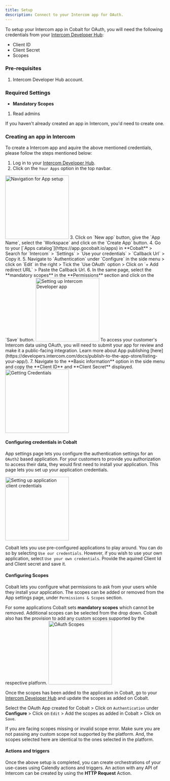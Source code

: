 ```yaml
---
title: Setup
description: Connect to your Intercom app for OAuth.
---
```

To setup your Intercom app in Cobalt for OAuth, you will need the following credentials from your [Intercom Developer Hub](https://developers.intercom.com/):
- Client ID
- Client Secret
- Scopes

### Pre-requisites

1. Intercom Developer Hub account.

### Required Settings

* **Mandatory Scopes** 
1. Read admins

<Info>If you haven't already created an app in Intercom, you'd need to create one.</Info>

### Creating an app in Intercom

To create a Intercom app and aquire the above mentioned credentials, please follow the steps mentioned below:

1. Log in to your [Intercom Developer Hub](https://developers.intercom.com/).
2. Click on the `Your Apps` option in the top navbar.
<img height="200" src="/images/Intercom/intercom_navigation.png" alt="Navigation for App setup"/>
3. Click on `New app` button, give the `App Name`, select the `Workspace` and click on the `Create App` button.
4. Go to your [`Apps catalog`](https://app.gocobalt.io/apps) in **Cobalt** > Search for `Intercom` > `Settings` > `Use your credentials` > `Callback Url` > Copy it.
5. Navigate to `Authentication` under `Configure` in the side menu > click on `Edit` in the right > Tick the `Use OAuth` option > Click on `+ Add redirect URL` > Paste the Callback Url.
6. In the same page, select the **mandatory scopes** in the **Permissions** section and click on the `Save` button.
<img height="200" src="/images/Intercom/intercom_config.png" alt="Setting up Intercom Developer app"/>

<Note>
To access your customer's Intercom data using OAuth, you will need to submit your app for review and make it a public-facing integration. Learn more about App publishing [here](https://developers.intercom.com/docs/publish-to-the-app-store/listing-your-app/).
</Note>
7. Navigate to the **Basic information** option in the side menu and copy the **Client ID** and **Client Secret** displayed.
<img height="200" src="/images/Intercom/intercom_credentials.png" alt="Getting Credentials"/>

#### Configuring credentials in Cobalt
App settings page lets you configure the authentication settings for an `OAuth2` based application. For your customers to provide you authorization to access their data,
they would first need to install your application. This page lets you set up your application credentials.

<img height="200" src="/images/Intercom/intercom_cobalt.png" alt="Setting up application client credentials"/>

Cobalt lets you use pre-configured applications to play around. You can do so by selecting `Use our credentials`. However, if you wish to use your own application,
select `Use your own credentials`. Provide the aquired Client Id and Client secret and save it.

#### Configuring Scopes
Cobalt lets you configure what permissions to ask from your users while they install your application. The scopes can be added or removed from the App settings page, under `Permissions & Scopes`
section. 

For some applications Cobalt sets **mandatory scopes** which cannot be removed. Additional scopes can be selected from the drop down. Cobalt also has the provision to add any 
custom scopes supported by the respective platform.
<img height="200" src="/images/Intercom/intercom_scopes.png" alt="OAuth Scopes"/>

Once the scopes has been added to the application in Cobalt, go to your [Intercom Developer Hub](https://developers.intercom.com/) and update the scopes as added on Cobalt.

Select the OAuth App created for Cobalt > Click on `Authentication` under **Configure** > Click on `Edit` > Add the scopes as added in Cobalt > Click on `Save`. 

<Warning>
If you are facing scopes missing or invalid scope error. Make sure you are not passing any custom scope not supported by the platform. And, the scopes selected here are
identical to the ones selected in the platform.
</Warning>

#### Actions and triggers
Once the above setup is completed, you can create orchestrations of your use-cases using Calendly actions and triggers. An action with any API of Intercom can be created by using the **HTTP Request** Action.